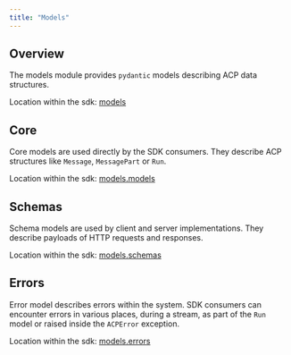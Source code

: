 ```yaml
---
title: "Models"
---
```


## Overview

The models module provides `pydantic` models describing ACP data structures.

<Note>Location within the sdk: [models](https://github.com/i-am-bee/acp/blob/main/python/src/acp_sdk/models)</Note>

## Core

Core models are used directly by the SDK consumers. They describe ACP structures like `Message`, `MessagePart` or `Run`. 

<Note>Location within the sdk: [models.models](https://github.com/i-am-bee/acp/blob/main/python/src/acp_sdk/models/models.py)</Note>

## Schemas

Schema models are used by client and server implementations. They describe payloads of HTTP requests and responses.

<Note>Location within the sdk: [models.schemas](https://github.com/i-am-bee/acp/blob/main/python/src/acp_sdk/models/schemas.py)</Note>

## Errors

Error model describes errors within the system. SDK consumers can encounter errors in various places, during a stream, as part of the `Run` model or raised inside the `ACPError` exception.

<Note>Location within the sdk: [models.errors](https://github.com/i-am-bee/acp/blob/main/python/src/acp_sdk/models/errors.py)</Note>